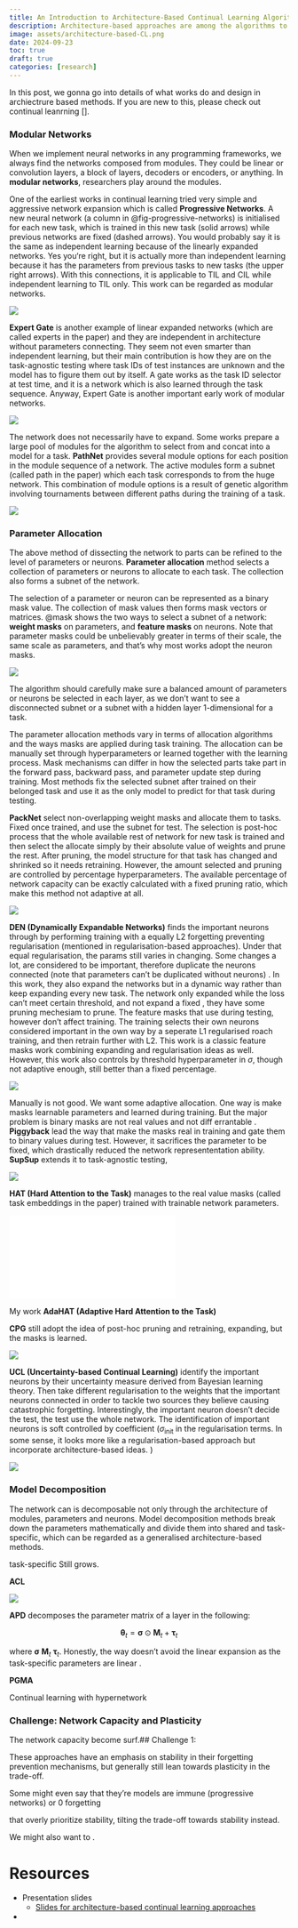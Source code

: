 ```yaml
---
title: An Introduction to Architecture-Based Continual Learning Algorithms
description: Architecture-based approaches are among the algorithms to tackle continual learning scenarios.  I'm currently researching on it specifically.
image: assets/architecture-based-CL.png
date: 2024-09-23
toc: true
draft: true
categories: [research]
---
```


In this post, we gonna go into details of what works do and design in archiectrure based methods. If you are new to this, please check out continual leanrning [].


### Modular Networks

When we implement neural networks in any programming frameworks, we always find the networks composed from modules. They could be linear or convolution layers, a block of layers, decoders or encoders, or anything. In **modular networks**, researchers play around the modules.

One of the earliest works in continual learning tried very simple and aggressive network expansion which is called **Progressive Networks**. A new neural network (a column in @fig-progressive-networks) is initialised for each new task, which is trained in this new task (solid arrows) while previous networks are fixed (dashed arrows). You would probably say it is the same as independent learning because of the linearly expanded networks. Yes you‘re right, but it is actually more than independent learning because it has the parameters from previous tasks to new tasks (the upper right arrows). With this connections, it is applicable to TIL and CIL while independent learning to TIL only.  This work can be regarded as modular networks.

![](assets/progressive-networks.png){#fig-progressive-networks}

**Expert Gate** is another example of linear expanded networks (which are called experts in the paper) and they are independent in architecture without parameters connecting. They seem not even smarter than independent learning, but their main contribution is how they are on the task-agnostic testing where task IDs of test instances are unknown and the model has to figure them out by itself. A gate works as the task ID selector at test time, and it is a network which is also learned through the task sequence. Anyway, Expert Gate is another important early work of modular networks.

![](assets/Expert-Gate.png){#fig-Expert-Gate}

The network does not necessarily have to expand. Some works prepare a large pool of modules for the algorithm to select from and concat into a model for a task. **PathNet** provides several module options for each position in the module sequence of a network. The active modules form a subnet (called path in the paper) which each task corresponds to from the huge network. This combination of module options is a result of genetic algorithm involving tournaments between different paths during the training of a task.

![](assets/PathNet.png){#fig-PathNet}


### Parameter Allocation

The above method of dissecting the network to parts can be refined to the level of parameters or neurons. **Parameter allocation** method selects a collection of parameters or neurons to allocate to each task. The collection also forms a subnet of the network.


The selection of a parameter or neuron can be represented as a binary mask value. The collection of mask values then forms mask vectors or matrices. @mask shows the two ways to select a subnet of a network: **weight masks** on parameters, and **feature masks** on neurons. Note that parameter masks could be unbelievably greater in terms of their scale, the same scale as parameters, and that's why most works adopt the neuron masks.

![](assets/weight-vs-feature-masks.png){#fig-weight-vs-feature-masks}

::: { .callout-warning }
The algorithm should carefully make sure a balanced amount of parameters or neurons be selected in each layer, as we don't want to see a disconnected subnet or a subnet with a hidden layer 1-dimensional for a task.
:::

The parameter allocation methods vary in terms of allocation algorithms and the ways masks are applied during task training. The allocation can be manually set through hyperparameters or learned together with the learning process. Mask mechanisms can differ in how the selected parts take part in the forward pass, backward pass, and parameter update step during training. Most methods fix the selected subnet after trained on their belonged task and use it as the only model to predict for that task during testing.

**PackNet** select non-overlapping weight masks and allocate them to tasks. Fixed once trained, and use the subnet for test. The selection is post-hoc process that the whole available rest of network for new task is trained and then select the allocate simply by their absolute value of weights and prune the rest. After pruning, the model structure for that task has changed and shrinked so it needs retraining. However, the amount selected and pruning are controlled by percentage hyperparameters. The available percentage of network capacity can be exactly calculated with a fixed pruning ratio, which make this method not adaptive at all.

![](assets/PackNet.png){#fig-PackNet}



**DEN (Dynamically Expandable Networks)** finds the important neurons through by performing training with a equally L2 forgetting preventing regularisation (mentioned in regularisation-based approaches). Under that equal regularisation, the params still varies in changing. Some
 changes a lot, are considered to be important, therefore duplicate the neurons connected (note that parameters can't be duplicated without neurons) .   In this work, they also expand the networks but in a dynamic way rather than keep expanding every new task. The network only expanded while the loss can't meet certain threshold, and not expand a fixed , they have some pruning mechesiam to prune. The feature masks that use during testing, however don't affect training. The training selects their own neurons considered important in the own way by a seperate L1 regularised roach training, and then retrain further with L2. This work is a classic feature masks work combining expanding and regularisation ideas as well. However, this work also controls by threshold hyperparameter in $\sigma$, though not adaptive enough, still better than a fixed percentage.

![](assets/DEN.png){#fig-DEN}





Manually is not good.
We want some adaptive allocation. One way is make masks learnable parameters and learned during training. But the major problem is binary masks are not real values and not diff errantable . **Piggyback** lead the way that make the masks real in training and gate them to binary values during test. However, it sacrifices the parameter to be fixed, which drastically reduced the network represententation ability. **SupSup** extends it to task-agnostic testing,

![](assets/Piggyback.png){#fig-Piggyback}

**HAT (Hard Attention to the Task)** manages to the real value masks (called task embeddings in the paper) trained with trainable network parameters.

![](assets/HAT-vs-AdaHAT.pdf){#fig-HAT-vs-AdaHAT}

My work **AdaHAT (Adaptive Hard Attention to the Task)**




**CPG** still adopt the idea of post-hoc pruning and retraining, expanding, but the masks is learned.


![](assets/CPG.png){#fig-CPG}



**UCL (Uncertainty-based Continual Learning)** identify the important neurons by their uncertainty measure derived from Bayesian learning theory. Then take different regularisation to the weights that the important neurons connected in order to tackle two sources they believe causing catastrophic forgetting. Interestingly, the important neuron doesn't decide the test, the test use the whole network. The identification of important neurons is soft controlled by coefficient ($\sigma_{\text{init}}$ in the regularisation terms. In some sense, it looks more like a regularisation-based approach but incorporate architecture-based ideas.
)

![](assets/UCL.png){#fig-UCL}

### Model Decomposition

The network can is decomposable not only through the architecture of modules, parameters and neurons. Model decomposition methods break down the parameters mathematically and divide them into shared and task-specific, which can be regarded as a generalised architecture-based methods.

task-specific Still grows.

**ACL**


![](assets/ACL.png)



**APD** decomposes the parameter matrix of a layer in the following:

$$\mathbf{\theta}_t =\mathbf{\sigma} \odot \mathbf{M}_t + \mathbf{\tau}_t$$

where $\mathbf{\sigma}$  $\mathbf{M}_t$ $\mathbf{\tau}_t$. Honestly, the way doesn't avoid the linear expansion as the task-specific parameters are linear .

**PGMA**



Continual learning with hypernetwork





### Challenge: Network Capacity and Plasticity
The network capacity become surf.## Challenge 1:

These approaches have an emphasis on stability in their forgetting prevention mechanisms, but generally still lean towards plasticity in the trade-off.

Some might even say that they're models are immune (progressive networks) or 0 forgetting

 that overly prioritize stability, tilting the trade-off towards stability instead.


We might also want to .






# Resources

- Presentation slides
  - [Slides for architecture-based continual learning approaches](slides/slides-architecture-based-continual-learning.qmd#format=beamer)
-
